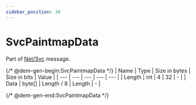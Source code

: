 ```yaml
---
sidebar_position: 34
---
```


# SvcPaintmapData

Part of [Net/Svc](../netsvc) message.

{/* @dem-gen-begin:SvcPaintmapData */}
| Name | Type | Size in bytes | Size in bits | Value |
| --- | --- | --- | --- | --- |
| Length | int | 4 | 32 | - |
| Data | byte[] | Length / 8 | Length | - |

{/* @dem-gen-end:SvcPaintmapData */}
